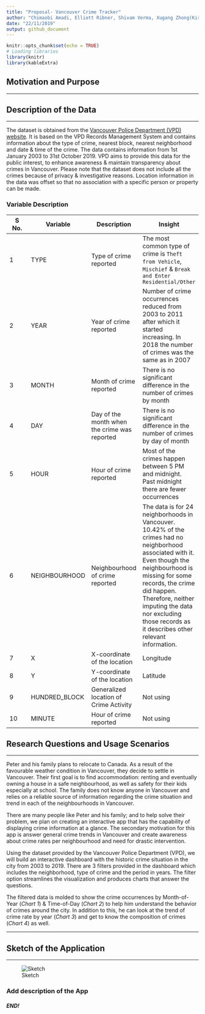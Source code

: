 ```yaml
---
title: "Proposal- Vancouver Crime Tracker"
author: "Chimaobi Amadi, Elliott Ribner, Shivam Verma, Xugang Zhong(Kirk)"
date: "22/11/2019"
output: github_document
---
```


```r
knitr::opts_chunk$set(echo = TRUE)
# Loading libraries
library(knitr)
library(kableExtra)
```


## Motivation and Purpose

-------------------------------------------------------------------------------------------------------




## Description of the Data

-------------------------------------------------------------------------------------------------------

The dataset is obtained from the [Vancouver Police Department (VPD) website](https://geodash.vpd.ca/opendata/). It is based on the VPD Records Management System and contains information about the type of crime, nearest block, nearest neighborhood and date & time of the crime. The data contains information from 1st January 2003 to 31st October 2019. VPD aims to provide this data for the public interest, to enhance awareness & maintain transparency about crimes in Vancouver. Please note that the dataset does not include all the crimes because of privacy & investigative reasons. Location information in the data was offset so that no association with a specific person or property can be made.


### Variable Description

| S No. | Variable | Description | Insight |
| ----------- | ----------- | ----------- | ----------- |
| 1 | TYPE | Type of crime reported | The most common type of crime is `Theft from Vehicle`, `Mischief` & `Break and Enter Residential/Other` |
| 2 | YEAR | Year of crime reported | Number of crime occurrences reduced from 2003 to 2011 after which it started increasing. In 2018 the number of crimes was the same as in 2007 |
| 3 | MONTH | Month of crime reported | There is no significant difference in the number of crimes by month |
| 4 | DAY | Day of the month when the crime was reported | There is no significant difference in the number of crimes by day of month |
| 5 | HOUR | Hour of crime reported | Most of the crimes happen between 5 PM and midnight. Past midnight there are fewer occurrences |
| 6 | NEIGHBOURHOOD | Neighbourhood of crime reported | The data is for 24 neighborhoods in Vancouver. 10.42% of the crimes had no neighborhood associated with it. Even though the neighbourhood is missing for some records, the crime did happen. Therefore, neither imputing the data nor excluding those records as it describes other relevant information. |
| 7 | X | X-coordinate of the location | Longitude |
| 8 | Y | Y-coordinate of the location | Latitude |
| 9 | HUNDRED_BLOCK | Generalized location of Crime Activity | Not using |
| 10 | MINUTE | Hour of crime reported | Not using |



## Research Questions and Usage Scenarios

-------------------------------------------------------------------------------------------------------

Peter and his family plans to relocate to Canada. As a result of the favourable weather condition in Vancouver, they decide to settle in Vancouver.  Their first goal is to find accommodation: renting and eventually owning a house in a safe neighbourhood, as well as safety for their kids especially at school. The family does not know anyone in Vancouver and relies on a reliable source of information regarding the crime situation and trend in each of the neighbourhoods in Vancouver. 

There are many people like Peter and his family; and to help solve their problem, we plan on creating an interactive app that has the capability of displaying crime information at a glance. The secondary motivation for this app is answer general crime trends in Vancouver and create awareness about crime rates per neighbourhood and need for drastic intervention. 

Using the dataset provided by the Vancouver Police Department (VPD), we will build an interactive dashboard with the historic crime situation in the city from 2003 to 2019. There are 3 filters provided in the dashboard which includes the neighborhood, type of crime and the period in years. The filter option streamlines the visualization and produces charts that answer the questions. 

The filtered data is molded to show the crime occurrences by Month-of-Year (*Chart 1*) & Time-of-Day (*Chart 2*) to help him understand the behavior of crimes around the city. In addition to this, he can look at the trend of crime rate by year (*Chart 3*) and get to know the composition of crimes (*Chart 4*) as well.

-------------------------------------------------------------------------------------------------------

## Sketch of the Application

-------------------------------------------------------------------------------------------------------

![Sketch](https://raw.githubusercontent.com/vermashivam679/DSCI_532_Group114_SKEC/master/Img/sketch.png "Crime Information by Vancouver Neighbourhood")

### Add description of the App


##### END!
